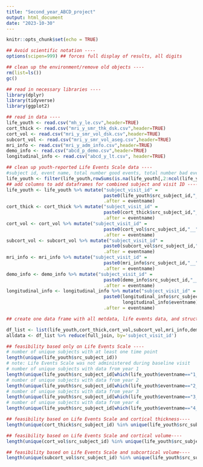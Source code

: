 ```yaml
---
title: "Second_year_ABCD_project"
output: html_document
date: "2023-10-30"
---
```


```r

knitr::opts_chunk$set(echo = TRUE)

```

```r

## Avoid scientific notation ----
options(scipen=999) ## forces full display of results, all digits

## clean up the environment/remove old objects ----
rm(list=ls()) 
gc()

## read in necessary libraries ----
library(dplyr)
library(tidyverse)
library(ggplot2)

## read in data ----
life_youth <- read.csv("mh_y_le.csv",header=TRUE)
cort_thick <- read.csv("mri_y_smr_thk_dsk.csv",header=TRUE)
cort_vol <- read.csv("mri_y_smr_vol_dsk.csv",header=TRUE)
subcort_vol <- read.csv("mri_y_smr_vol_aseg.csv",header=TRUE)
mri_info <- read.csv("mri_y_adm_info.csv",header=TRUE)
demo_info <- read.csv("abcd_p_demo.csv",header=TRUE)
longitudinal_info <- read.csv("abcd_y_lt.csv", header=TRUE)

## clean up youth-reported Life Events Scale data ----
#subject id, event name, total number good events, total number bad events, how much affected, and how much affected by bad events will never be NA 
life_youth <- filter(life_youth,rowSums(is.na(life_youth[,2:ncol(life_youth)]))!= ncol(life_youth)-6) 
## add columns to add dataframes for combined subject and visit ID ----
life_youth <- life_youth %>% mutate("subject_visit_id" =
                                    paste0(life_youth$src_subject_id,"__",life_youth$eventname),
                                    .after = eventname)
cort_thick <- cort_thick %>% mutate("subject_visit_id" =
                                    paste0(cort_thick$src_subject_id,"__",cort_thick$eventname),
                                    .after = eventname)
cort_vol <- cort_vol %>% mutate("subject_visit_id" =
                                    paste0(cort_vol$src_subject_id,"__",cort_vol$eventname),
                                    .after = eventname)
subcort_vol <- subcort_vol %>% mutate("subject_visit_id" =
                                    paste0(subcort_vol$src_subject_id,"__",subcort_vol$eventname),
                                    .after = eventname)
mri_info <- mri_info %>% mutate("subject_visit_id" =
                                    paste0(mri_info$src_subject_id,"__",mri_info$eventname),
                                    .after = eventname)
demo_info <- demo_info %>% mutate("subject_visit_id" =
                                    paste0(demo_info$src_subject_id,"__",demo_info$eventname),
                                    .after = eventname)
longitudinal_info <- longitudinal_info %>% mutate("subject_visit_id" =
                                    paste0(longitudinal_info$src_subject_id,"__",
                                           longitudinal_info$eventname),
                                    .after = eventname)

## create one data frame with all metdata, life events data, and structural mri data ----

df_list <- list(life_youth,cort_thick,cort_vol,subcort_vol,mri_info,demo_info,longitudinal_info)
alldata <- df_list %>% reduce(full_join, by='subject_visit_id')

```

```r

## feasibility based only on Life Events Scale ----
# number of unique subjects with at least one time point
length(unique(life_youth$src_subject_id))
# note: Life Events Scale was not administered during baseline visit
# number of unique subjects with data from year 1
length(unique(life_youth$src_subject_id[which(life_youth$eventname=="1_year_follow_up_y_arm_1")]))
# number of unique subjects with data from year 2
length(unique(life_youth$src_subject_id[which(life_youth$eventname=="2_year_follow_up_y_arm_1")]))
# number of unique subjects with data from year 3
length(unique(life_youth$src_subject_id[which(life_youth$eventname=="3_year_follow_up_y_arm_1")]))
# number of unique subjects with data from year 4
length(unique(life_youth$src_subject_id[which(life_youth$eventname=="4_year_follow_up_y_arm_1")]))

## feasibility based on Life Events Scale and cortical thickness----
length(unique(cort_thick$src_subject_id) %in% unique(life_youth$src_subject_id))

## feasibility based on Life Events Scale and cortical volume----
length(unique(cort_vol$src_subject_id) %in% unique(life_youth$src_subject_id))

## feasibility based on Life Events Scale and subcortical volume----
length(unique(subcort_vol$src_subject_id) %in% unique(life_youth$src_subject_id))

```

